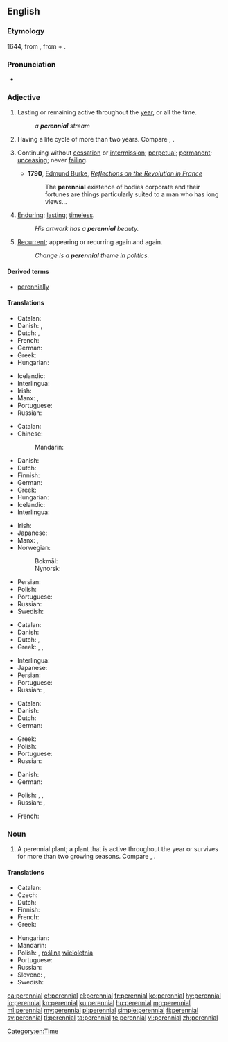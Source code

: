 ==English==
{{wikipedia|dab=Perennial (disambiguation)|Perennial}}

===Etymology===
1644, from {{etyl|la|en}} {{term|perennis||lasting through the whole year|lang=la}}, from {{term|per-||through}} + {{term|annus||year}}.

===Pronunciation===
* {{IPA|/pəˈɹɛniəl/|lang=en}}

===Adjective===
{{en-adj|-}}

# Lasting or remaining active throughout the [[year]], or all the time.
#: ''a '''perennial''' stream''
# {{context|botany|of a plant|lang=en}} Having a life cycle of more than two years. Compare {{term|annual}}, {{term|biennial}}.
# {{context|figuratively|lang=en}} Continuing without [[cessation]] or [[intermission]]; [[perpetual]]; [[permanent]]; [[unceasing]]; never [[failing]].
#* '''1790''', [[w:Edmund Burke|Edmund Burke]], ''[[s:Reflections on the Revolution in France|Reflections on the Revolution in France]]''
#*: The '''perennial''' existence of bodies corporate and their fortunes are things particularly suited to a man who has long views…
# {{context|figuratively|lang=en}} [[enduring|Enduring]]; [[lasting]]; [[timeless]].
#: ''His artwork has a '''perennial''' beauty.''
# {{context|figuratively|lang=en}} [[recurrent|Recurrent]]; appearing or recurring again and again.
#: ''Change is a '''perennial''' theme in politics.''

====Derived terms====
* [[perennially]]

====Translations====
{{trans-top|lasting or remaining active throughout the year, or all the time}}
* Catalan: {{t|ca|perenne}}
* Danish: {{t|da|helårlig}}, {{t+|da|evig}}
* Dutch: {{t|nl|gansjarig}}, {{t+|nl|eeuwig}}
* French: {{t+|fr|pérenne}}
* German: {{t+|de|ganzjährig}}
* Greek: {{t+|el|αέναος|m|sc=Grek}}
* Hungarian: {{t+|hu|állandó}}
{{trans-mid}}
* Icelandic: {{t+|is|fjölær|m}}
* Interlingua: {{t|ia|perenne}}
* Irish: {{t|ga|ilbhliantúil}}
* Manx: {{t|gv|yl-vleeantagh}}, {{t|gv|yl-vleinoil}}
* Portuguese: {{t+|pt|perene}}
* Russian: {{t+|ru|круглогоди́чный}}
{{trans-bottom}}

{{trans-top|(of a plant) Having a life cycle of more than two years}}
* Catalan: {{t|ca|perenne}}
* Chinese:
*: Mandarin: {{t+|cmn|多年生|tr=duōniánshēng|sc=Hani}}
* Danish: {{t|da|flerårig}}
* Dutch: {{t|nl|meerjarig}}
* Finnish: {{t|fi|monivuotinen}}
* German: {{t+|de|mehrjährig}}
* Greek: {{t+|el|πολυετής}}
* Hungarian: {{t+|hu|évelő}}
* Icelandic: {{t+|is|fjölær|m}}
* Interlingua: {{t|ia|perenne}}
{{trans-mid}}
* Irish: {{t|ga|ilbhliantúil}}
* Japanese: {{t|ja|多年生|tr=たねんせいの, tanensei no|alt=多年生の|sc=Jpan}}
* Manx: {{t|gv|yl-vleeantagh}}, {{t|gv|yl-vleinoil}}
* Norwegian:
*: Bokmål: {{t|nb|flerårig}}
*: Nynorsk: {{t|nn|fleirårig}}
* Persian: {{t+|fa|چندساله|tr=čand-sâle|sc=fa-Arab}}
* Polish: {{t+|pl|wieloletni|m}}
* Portuguese: {{t+|pt|perene}}
* Russian: {{t+|ru|многоле́тний}}
* Swedish: {{t+|sv|flerårig}}
{{trans-bottom}}

{{trans-top|continuing without cessation or intermission; perpetual; permanent; unceasing; never failing}}
* Catalan: {{t|ca|perenne}}
* Danish: {{t+|da|evig}}
* Dutch: {{t+|nl|voortdurend}}, {{t+|nl|eeuwig}}
* Greek: {{t+|el|αέναος|m|sc=Grek}}, {{t+|el|αιώνιος|m|sc=Grek}}, {{t+|el|διηνεκής|m|f|sc=Grek}}
{{trans-mid}}
* Interlingua: {{t|ia|perenne}}
* Japanese: {{t|ja|永続|tr=えいぞくする, eizoku suru|alt=永続する|sc=Jpan}}
* Persian: {{t+|fa|جاوید|tr=jâvid|sc=fa-Arab}}
* Portuguese: {{t+|pt|perene}}
* Russian: {{t+|ru|постоя́нный}}, {{t+|ru|ве́чный}}
{{trans-bottom}}

{{trans-top|enduring; lasting; timeless}}
* Catalan: {{t|ca|perenne}}
* Danish: {{t+|da|evig}}
* Dutch: {{t+|nl|eeuwig}}
* German: {{t+|de|dauerhaft}}
{{trans-mid}}
* Greek: {{t+|el|διηνεκής|m|f|sc=Grek}}
* Polish: {{t+|pl|odwieczny|m}}
* Portuguese: {{t+|pt|perene}}
* Russian: {{t+|ru|ве́чный}}
{{trans-bottom}}

{{trans-top|recurrent; appearing or recurring again and again}}
* Danish: {{t|da|tilbagevendende}}
* German: {{t|de|wiederkehrend}}
{{trans-mid}}
* Polish: {{t+|pl|częsty}}, {{t|pl|powracający}}, {{t|pl|powtarzający się|m}}
* Russian: {{t+|ru|повторя́ющийся}}, {{t|ru|возвраща́ющийся}}
{{trans-bottom}}

{{checktrans-top}}
* French: {{t+check|fr|pérenne}}
{{trans-mid}}
{{trans-bottom}}

===Noun===
{{wikipedia|Perennial plant}}
{{en-noun}}

# A perennial plant; a plant that is active throughout the year or survives for more than two growing seasons. Compare {{term|annual}}, {{term|biennial}}.

====Translations====
{{trans-top|perennial plant}}
* Catalan: {{t|ca|perennifoli}}
* Czech: {{t+|cs|trvalka|f}}
* Dutch: {{t|nl|meerjarig|alt=meerjarige}} {{t+|nl|plant|f}}
* Finnish: {{t+|fi|monivuotinen kasvi}}
* French: {{t+|fr|vivace|m|f}}
* Greek: {{t+|el|πολυετές|n|sc=Grek}}
{{trans-mid}}
* Hungarian: {{t+|hu|évelő}}
* Mandarin: {{t+|cmn|多年生|tr=duōniánshēng|sc=Hani}}
* Polish: {{t|pl|bylina|f}}, [[roślina]] [[wieloletnia]] {{g|f}}
* Portuguese: {{t|pt|[[planta]] [[perene]]|f}}
* Russian: {{t+|ru|многолетнее}} {{t+|ru|расте́ние|n}}
* Slovene: {{t|sl|trajnica}}, {{t|sl|večletna rastlina}}
* Swedish: {{t+|sv|perenn}}
{{trans-bottom}}

[[Category:en:Time]]

[[ca:perennial]]
[[et:perennial]]
[[el:perennial]]
[[fr:perennial]]
[[ko:perennial]]
[[hy:perennial]]
[[io:perennial]]
[[kn:perennial]]
[[ku:perennial]]
[[hu:perennial]]
[[mg:perennial]]
[[ml:perennial]]
[[my:perennial]]
[[pl:perennial]]
[[simple:perennial]]
[[fi:perennial]]
[[sv:perennial]]
[[tl:perennial]]
[[ta:perennial]]
[[te:perennial]]
[[vi:perennial]]
[[zh:perennial]]